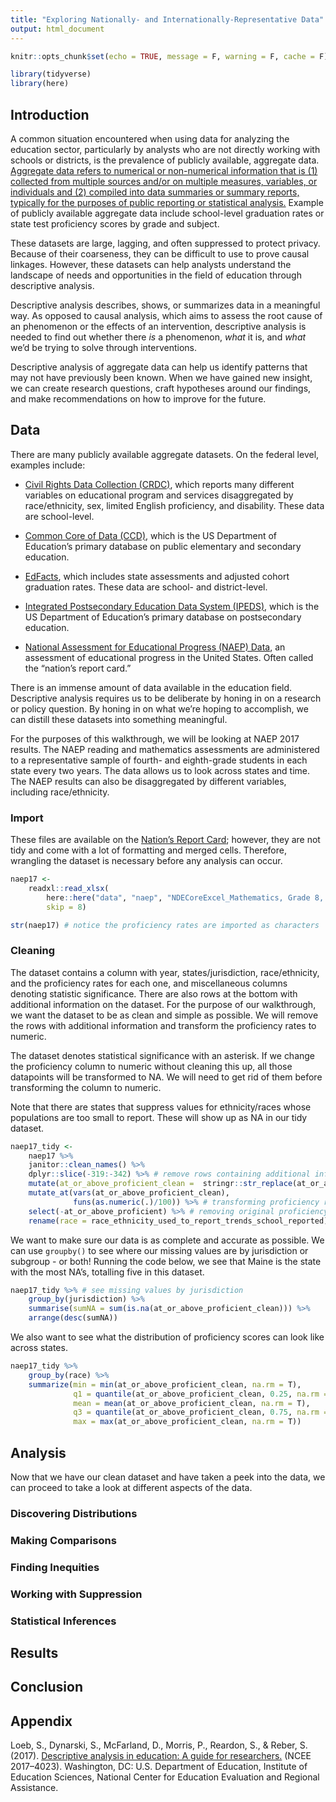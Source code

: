 ```yaml
---
title: "Exploring Nationally- and Internationally-Representative Data"
output: html_document
---
```


```r
knitr::opts_chunk$set(echo = TRUE, message = F, warning = F, cache = F)

library(tidyverse)
library(here)
```

## Introduction

A common situation encountered when using data for analyzing the education sector, particularly by analysts who are not directly working with schools or districts, is the prevalence of publicly available, aggregate data. [Aggregate data refers to numerical or non-numerical information that is (1) collected from multiple sources and/or on multiple measures, variables, or individuals and (2) compiled into data summaries or summary reports, typically for the purposes of public reporting or statistical analysis.](https://www.edglossary.org/aggregate-data/) Example of publicly available aggregate data include school-level graduation rates or state test proficiency scores by grade and subject.

These datasets are large, lagging, and often suppressed to protect privacy. Because of their coarseness, they can be difficult to use to prove causal linkages. However, these datasets can help analysts understand the landscape of needs and opportunities in the field of education through descriptive analysis.

Descriptive analysis describes, shows, or summarizes data in a meaningful way. As opposed to causal analysis, which aims to assess the root cause of an phenomenon or the effects of an intervention, descriptive analysis is needed to find out whether there _is_ a phenomenon, _what_ it is, and _what_ we'd be trying to solve through interventions.

Descriptive analysis of aggregate data can help us identify patterns that may not have previously been known. When we have gained new insight, we can create research questions, craft hypotheses around our findings, and make recommendations on how to improve for the future.

## Data

There are many publicly available aggregate datasets. On the federal level, examples include:

- [Civil Rights Data Collection (CRDC)](https://www2.ed.gov/about/offices/list/ocr/data.html), which reports many different variables on educational program and services disaggregated by race/ethnicity, sex, limited English proficiency, and disability. These data are school-level.

- [Common Core of Data (CCD)](https://nces.ed.gov/ccd/), which is the US Department of Education's primary database on public elementary and secondary education.

- [EdFacts](https://www2.ed.gov/about/inits/ed/edfacts/data-files/index.html), which includes state assessments and adjusted cohort graduation rates. These data are school- and district-level.

- [Integrated Postsecondary Education Data System (IPEDS)](https://nces.ed.gov/ipeds/), which is the US Department of Education's primary database on postsecondary education.

- [National Assessment for Educational Progress (NAEP) Data](https://nces.ed.gov/nationsreportcard/researchcenter/datatools.aspx), an assessment of educational progress in the United States. Often called the "nation's report card."

There is an immense amount of data available in the education field. Descriptive analysis requires us to be deliberate by honing in on a research or policy question. By honing in on what we're hoping to accomplish, we can distill these datasets into something meaningful.

For the purposes of this walkthrough, we will be looking at NAEP 2017 results. The NAEP reading and mathematics assessments are administered to a representative sample of fourth- and eighth-grade students in each state every two years. The data allows us to look across states and time. The NAEP results can also be disaggregated by different variables, including race/ethnicity.

### Import

These files are available on the [Nation's Report Card](https://www.nationsreportcard.gov/); however, they are not tidy and come with a lot of formatting and merged cells. Therefore, wrangling the dataset is necessary before any analysis can occur.

```r
naep17 <-
    readxl::read_xlsx(
        here::here("data", "naep", "NDECoreExcel_Mathematics, Grade 8, Race ethnicity used to repor_20190825230831.xlsx"), 
        skip = 8)

str(naep17) # notice the proficiency rates are imported as characters
```

### Cleaning

The dataset contains a column with year, states/jurisdiction, race/ethnicity, and the proficiency rates for each one, and miscellaneous columns denoting statistic significance. There are also rows at the bottom with additional information on the dataset. For the purpose of our walkthrough, we want the dataset to be as clean and simple as possible. We will remove the rows with additional information and transform the proficiency rates to numeric.

The dataset denotes statistical significance with an asterisk. If we change the proficiency column to numeric without cleaning this up, all those datapoints will be transformed to NA. We will need to get rid of them before transforming the column to numeric.

Note that there are states that suppress values for ethnicity/races whose populations are too small to report. These will show up as NA in our tidy dataset.

```r
naep17_tidy <-
    naep17 %>%
    janitor::clean_names() %>% 
    dplyr::slice(-319:-342) %>% # remove rows containing additional information
    mutate(at_or_above_proficient_clean =  stringr::str_replace(at_or_above_proficient, '\\*', '')) %>% # create a new column without *
    mutate_at(vars(at_or_above_proficient_clean),
              funs(as.numeric(.)/100)) %>% # transforming proficiency rates to numeric decimals
    select(-at_or_above_proficient) %>% # removing original proficiency columns
    rename(race = race_ethnicity_used_to_report_trends_school_reported) # shortening name
```

We want to make sure our data is as complete and accurate as possible. We can use `groupby()` to see where our missing values are by jurisdiction or subgroup - or both! Running the code below, we see that Maine is the state with the most NA's, totalling five in this dataset.

```r
naep17_tidy %>% # see missing values by jurisdiction
    group_by(jurisdiction) %>% 
    summarise(sumNA = sum(is.na(at_or_above_proficient_clean))) %>%
    arrange(desc(sumNA))
```
We also want to see what the distribution of proficiency scores can look like across states.

```r
naep17_tidy %>% 
    group_by(race) %>% 
    summarize(min = min(at_or_above_proficient_clean, na.rm = T),
              q1 = quantile(at_or_above_proficient_clean, 0.25, na.rm = T),
              mean = mean(at_or_above_proficient_clean, na.rm = T),
              q3 = quantile(at_or_above_proficient_clean, 0.75, na.rm = T),
              max = max(at_or_above_proficient_clean, na.rm = T))
```

## Analysis

Now that we have our clean dataset and have taken a peek into the data, we can proceed to take a look at different aspects of the data. 

### Discovering Distributions

### Making Comparisons

### Finding Inequities

### Working with Suppression

### Statistical Inferences

## Results

## Conclusion

## Appendix

Loeb, S., Dynarski, S., McFarland, D., Morris, P., Reardon, S., & Reber, S. (2017). [Descriptive analysis in education: A guide for researchers.](https://ies.ed.gov/ncee/pubs/20174023/pdf/20174023.pdf) (NCEE 2017–4023). Washington, DC: U.S. Department
of Education, Institute of Education Sciences, National Center for Education Evaluation and Regional Assistance. 